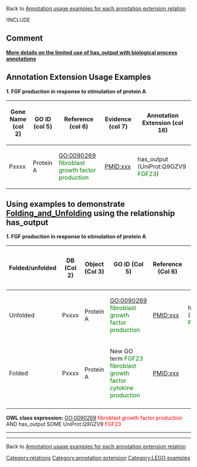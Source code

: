 Back to [http://wiki.geneontology.org/index.php/Annotation_usage_examples_for_each_annotation_extension_relation  Annotation usage examples for each annotation extension relation]

!INCLUDE

==Comment==

[http://wiki.geneontology.org/index.php/Annotation_Extension_Relation:has_participant#Comment '''More details on the limited use of has_output with biological process annotations''']

==Annotation Extension Usage Examples==

'''1. FGF production in response to stimulation of protein A''' 


{| class="wikitable" border="1"
|-
! Gene Name (col 2)
! GO ID (col 5)
! Reference (col 6)
! Evidence (col 7)
! Annotation Extension (col 16)
|-
| Pxxxx
|Protein A
|GO:0090269 <span style="color:green">fibroblast growth factor production</span>
|PMID:xxx 
|has_output (UniProt:Q9GZV9 <span style="color:green">FGF23</span>)
|

|}

== Using examples to demonstrate [[Folding_and_Unfolding]] using the relationship has_output ==

'''1. FGF production in response to stimulation of protein A'''

{| class="wikitable" border="1"
! Folded/unfolded
!DB (Col 2)
!Object (Col 3)
!GO ID (Col 5)
!Reference (Col 6)
!Extension (Col 16)
!Parent terms for new folded GO term
|-
| Unfolded
| Pxxxx
|Protein A
|GO:0090269 <span style="color:green">fibroblast growth factor production</span>
|PMID:xxx 
|has_output (UniProt:Q9GZV9 <span style="color:green">FGF23</span>)
|
|-
| Folded
| Pxxxx 
|Protein A
|New GO term <span style="color:green">FGF23 fibroblast growth factor cytokine production</span>
|PMID:xxx 
|
|is_a GO:0090269 <span style="color:red">fibroblast growth factor production</span>
|-
|}

'''OWL class expression:''' GO:0090269 <span style="color:red">fibroblast growth factor production</span> AND has_output SOME UniProt:Q9GZV9 <span style="color:red">FGF23</span>
----
----


Back to [http://wiki.geneontology.org/index.php/Annotation_usage_examples_for_each_annotation_extension_relation  Annotation usage examples for each annotation extension relation]

[[Category:relations]]
[[Category:annotation extension]]
[[Category:LEGO examples]]